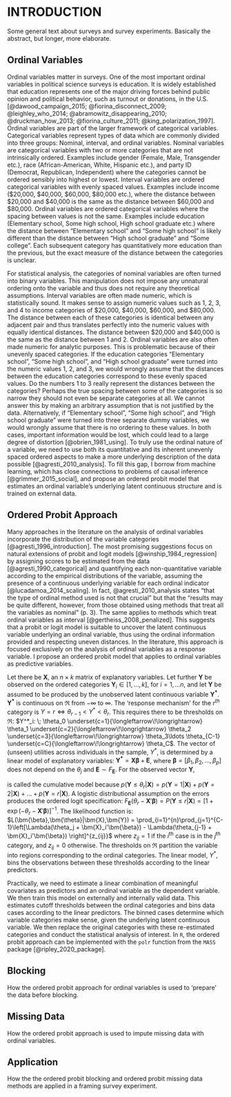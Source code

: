 # INTRODUCTION {#intro}

Some general text about surveys and survey experiments. Basically the abstract, but longer, more elaborate.


## Ordinal Variables {#intro-ordinal}

Ordinal variables matter in surveys. One of the most important ordinal variables in political science surveys is education. It is widely established that education represents one of the major driving forces behind public opinion and political behavior, such as turnout or donations, in the U.S. [@dawood_campaign_2015; @fiorina_disconnect_2009; @leighley_who_2014; @abramowitz_disappearing_2010; @druckman_how_2013; @fiorina_culture_2011; @king_polarization_1997]. Ordinal variables are part of the larger framework of categorical variables. Categorical variables represent types of data which are commonly divided into three groups: Nominal, interval, and ordinal variables. Nominal variables are categorical variables with two or more categories that are not intrinsically ordered. Examples include gender (Female, Male, Transgender etc.), race (African-American, White, Hispanic etc.), and party ID (Democrat, Republican, Independent) where the categories cannot be ordered sensibly into highest or lowest. Interval variables are ordered categorical variables with evenly spaced values. Examples include income (\$20,000, \$40,000, \$60,000, \$80,000 etc.), where the distance between \$20,000 and \$40,000 is the same as the distance between \$60,000 and \$80,000. Ordinal variables are ordered categorical variables where the spacing between values is not the same. Examples include education (Elementary school, Some high school, High school graduate etc.) where the distance between "Elementary school" and "Some high school" is likely different than the distance between "High school graduate" and "Some college". Each subsequent category has quantitatively more education than the previous, but the exact measure of the distance between the categories is unclear.  

For statistical analysis, the categories of nominal variables are often turned into binary variables. This manipulation does not impose any unnatural ordering onto the variable and thus does not require any theoretical assumptions. Interval variables are often made numeric, which is statistically sound. It makes sense to assign numeric values such as 1, 2, 3, and 4 to income categories of \$20,000, \$40,000, \$60,000, and \$80,000. The distance between each of these categories is identical between any adjacent pair and thus translates perfectly into the numeric values with equally identical distances. The distance between \$20,000 and \$40,000 is the same as the distance between 1 and 2. Ordinal variables are also often made numeric for analytic purposes. This is problematic because of their unevenly spaced categories. If the education categories "Elementary school", "Some high school", and "High school graduate" were turned into the numeric values 1, 2, and 3, we would wrongly assume that the distances between the education categories correspond to these evenly spaced values. Do the numbers 1 to 3 really represent the distances between the categories? Perhaps the true spacing between some of the categories is so narrow they should not even be separate categories at all. We cannot answer this by making an arbitrary assumption that is not justified by the data. Alternatively, if "Elementary school", "Some high school", and "High school graduate" were turned into three separate dummy variables, we would wrongly assume that there is no ordering to these values. In both cases, important information would be lost, which could lead to a large degree of distortion [@obrien_1981_using]. To truly use the ordinal nature of a variable, we need to use both its quantitative and its inherent unevenly spaced ordered aspects to make a more underlying description of the data possible [@agresti_2010_analysis]. To fill this gap, I borrow from machine learning, which has close connections to problems of causal inference [@grimmer_2015_social], and propose an ordered probit model that estimates an ordinal variable's underlying latent continuous structure and is trained on external data.


## Ordered Probit Approach {#intro-op}

Many approaches in the literature on the analysis of ordinal variables incorporate the distribution of the variable categories [@agresti_1996_introduction]. The most promising suggestions focus on natural extensions of probit and logit models [@winship_1984_regression] by assigning scores to be estimated from the data [@agresti_1990_categorical] and quantifying each non-quantitative variable according to the empirical distributions of the variable, assuming the presence of a continuous underlying variable for each ordinal indicator [@lucadamoa_2014_scaling]. In fact, @agresti_2010_analysis states "that the type of ordinal method used is not that crucial" but that the "results may be quite different, however, from those obtained using methods that treat all the variables as nominal" (p. 3). The same applies to methods which treat ordinal variables as interval [@gertheiss_2008_penalized]. This suggests that a probit or logit model is suitable to uncover the latent continuous variable underlying an ordinal variable, thus using the ordinal information provided and respecting uneven distances. In the literature, this approach is focused exclusively on the analysis of ordinal variables as a response variable. I propose an ordered probit model that applies to ordinal variables as predictive variables.

Let there be $\bm{X}$, an $n \times k$ matrix of explanatory variables. Let further $\bm{Y}$ be observed on the ordered categories $\bm{Y}_i \in [1,\ldots,k]$, for $i=1,\ldots n$, and let $\bm{Y}$ be assumed to be produced by the unobserved latent continuous variable $\bm{Y^*}$. $\bm{Y^*}$ is continuous on $\mathfrak{R}$ from $-\infty$ to $\infty$. The 'response mechanism' for the $r^{th}$ category is $Y=r \Longleftrightarrow \theta_{r-1} < Y^* < \theta_r$. This requires there to be thresholds on $\mathfrak{R}$:
$Y^*_i: \; \theta_0 \underset{c=1}{\longleftarrow\!\longrightarrow} \theta_1 \underset{c=2}{\longleftarrow\!\longrightarrow} \theta_2 \underset{c=3}{\longleftarrow\!\longrightarrow} \theta_3\ldots \theta_{C-1} \underset{c=C}{\longleftarrow\!\longrightarrow} \theta_C$. The vector of (unseen) utilities across individuals in the sample, $Y^*$, is determined by a linear model of explanatory variables: $\bm{Y^*} = \bm{X} \bm{\beta} + \mathbf{E}$, where $\bm{\beta} =[\beta_1,\beta_2,\ldots,\beta_p]$ does not depend on the $\theta_j$ and $\mathbf{E} \sim F_{\mathbf{E}}$. For the observed vector $\bm{Y}$,
            \begin{align*}
                     p(\bm{Y} \leq r|\bm{X}) &= p(\bm{Y^*} \leq \theta_r) = p(\bm{X}\bm{\beta} + \mathbf{E} \leq \theta_r)\\
                                      &= p(\mathbf{E} \leq \theta_r+\bm{X}\bm{\beta}) = F_{\mathbf{E}}(\theta_r + \bm{X}\bm{\beta})
            \end{align*}
            
is called the cumulative model because $p(\bm{Y} \leq \theta_r|\bm{X}) = p(\bm{Y}=1|\bm{X}) + p(\bm{Y}=2|\bm{X}) + \ldots + p(\bm{Y}=r|\bm{X})$. A logistic distributional assumption on the errors produces the ordered logit specification: $F_{\mathbf{E}}(\theta_r - \bm{X}'\bm{\beta}) = P(\bm{Y} \leq r|\bm{X}) = [1+\exp(-\theta_r-\bm{X}'\bm{\beta})]^{-1}$. The likelihood function is: $L(\bm{\beta},\bm{\theta}|\bm{X},\bm{Y}) = \prod_{i=1}^{n}\prod_{j=1}^{C-1}\left[\Lambda(\theta_j + \bm{X}_i'\bm{\beta}) - \Lambda(\theta_{j-1} + \bm{X}_i'\bm{\beta}) \right]^{z_{ij}}$ where $z_{ij}=1$ if the $i^\text{th}$ case is in the $j^\text{th}$ category, and $z_{ij}=0$ otherwise. The thresholds on $\mathfrak{R}$ partition the variable into regions corresponding to the ordinal categories. The linear model, $Y^*$, bins the observations between these thresholds according to the linear predictors. 

Practically, we need to estimate a linear combination of meaningful covariates as predictors and an ordinal variable as the dependent variable. We then train this model on externally and internally valid data. This estimates cutoff thresholds between the ordinal categories and bins data cases according to the linear predictors. The binned cases determine which variable categories make sense, given the underlying latent continuous variable. We then replace the original categories with these re-estimated categories and conduct the statistical analysis of interest. In `R`, the ordered probit approach can be implemented with the `polr` function from the `MASS` package [@ripley_2020_package].




## Blocking {#intro-blocking}

How the ordered probit approach for ordinal variables is used to 'prepare' the data before blocking.



## Missing Data {#intro-missing}

How the ordered probit approach is used to impute missing data with ordinal variables.



## Application {#intro-application}

How the the ordered probit blocking and ordered probit missing data methods are applied in a framing survey experiment.



